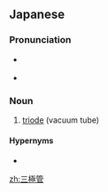 ==Japanese==
{{ja-kanjitab|さん|きょく|かん|yomi=on}}

===Pronunciation===
{{ja-pron|さんきょくかん|acc=0|dev=5|y=o}}
* {{a|Osaka}} {{ja-accent-common|heiban|さんきょくか|ん}}
* {{a|Osaka}} {{ja-accent-common|heiban||さんきょくかん}}

===Noun===
{{ja-noun|さんきょくかん}}
# {{lb|ja|electronics|sort=さんきよくかん}} [[triode]] (vacuum tube)

====Hypernyms====
* {{ja-r|真空管|しんくうかん}}

[[zh:三極管]]